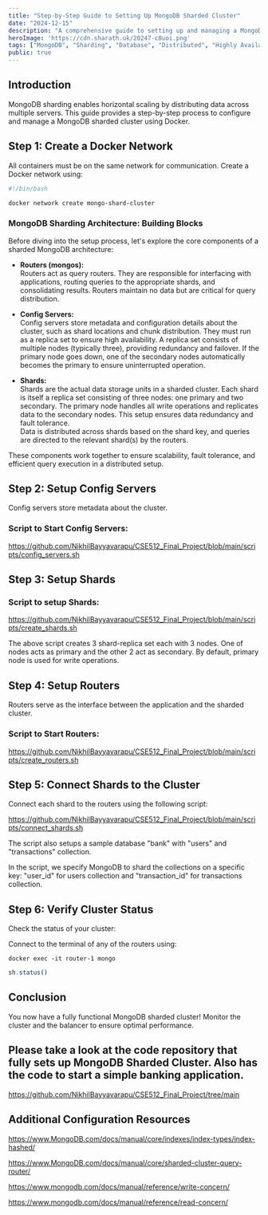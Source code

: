 ```yaml
---
title: "Step-by-Step Guide to Setting Up MongoDB Sharded Cluster"
date: "2024-12-15"
description: "A comprehensive guide to setting up and managing a MongoDB sharded cluster for scalable applications."
heroImage: 'https://cdn.sharath.uk/20247-c8uoi.png'
tags: ["MongoDB", "Sharding", "Database", "Distributed", "Highly Available"]
public: true
---
```


## Introduction
MongoDB sharding enables horizontal scaling by distributing data across multiple servers. This guide provides a step-by-step process to configure and manage a MongoDB sharded cluster using Docker.

## Step 1: Create a Docker Network
All containers must be on the same network for communication. Create a Docker network using:

```bash
#!/bin/bash

docker network create mongo-shard-cluster
```

### MongoDB Sharding Architecture: Building Blocks

Before diving into the setup process, let's explore the core components of a sharded MongoDB architecture:

- **Routers (mongos):**  
  Routers act as query routers. They are responsible for interfacing with applications, routing queries to the appropriate shards, and consolidating results. Routers maintain no data but are critical for query distribution.

- **Config Servers:**  
  Config servers store metadata and configuration details about the cluster, such as shard locations and chunk distribution. They must run as a replica set to ensure high availability. A replica set consists of multiple nodes (typically three), providing redundancy and failover. If the primary node goes down, one of the secondary nodes automatically becomes the primary to ensure uninterrupted operation.

- **Shards:**  
  Shards are the actual data storage units in a sharded cluster. Each shard is itself a replica set consisting of three nodes: one primary and two secondary. The primary node handles all write operations and replicates data to the secondary nodes. This setup ensures data redundancy and fault tolerance.  
  Data is distributed across shards based on the shard key, and queries are directed to the relevant shard(s) by the routers.

These components work together to ensure scalability, fault tolerance, and efficient query execution in a distributed setup.


## Step 2: Setup Config Servers
Config servers store metadata about the cluster.

### Script to Start Config Servers:

https://github.com/NikhilBayyavarapu/CSE512_Final_Project/blob/main/scripts/config_servers.sh

## Step 3: Setup Shards

### Script to setup Shards:

https://github.com/NikhilBayyavarapu/CSE512_Final_Project/blob/main/scripts/create_shards.sh

The above script creates 3 shard-replica set each with 3 nodes. One of nodes acts as primary and the other 2 act as secondary. By default, primary node is used for write operations.

## Step 4: Setup Routers

Routers serve as the interface between the application and the sharded cluster.

### Script to Start Routers:

https://github.com/NikhilBayyavarapu/CSE512_Final_Project/blob/main/scripts/create_routers.sh

## Step 5: Connect Shards to the Cluster
Connect each shard to the routers using the following script:

https://github.com/NikhilBayyavarapu/CSE512_Final_Project/blob/main/scripts/connect_shards.sh

The script also setups a sample database "bank" with "users" and "transactions" collection.

In the script, we specify MongoDB to shard the collections on a specific key: "user_id" for users collection and "transaction_id" for transactions collection.


## Step 6: Verify Cluster Status
Check the status of your cluster:

Connect to the terminal of any of the routers using:

```
docker exec -it router-1 mongo
```

```javascript
sh.status()
```

## Conclusion
You now have a fully functional MongoDB sharded cluster! Monitor the cluster and the balancer to ensure optimal performance.

## Please take a look at the code repository that fully sets up MongoDB Sharded Cluster. Also has the code to start a simple banking application.

https://github.com/NikhilBayyavarapu/CSE512_Final_Project/tree/main

## Additional Configuration Resources

https://www.MongoDB.com/docs/manual/core/indexes/index-types/index-hashed/ 

https://www.MongoDB.com/docs/manual/core/sharded-cluster-query-router/ 

https://www.mongodb.com/docs/manual/reference/write-concern/ 

https://www.mongodb.com/docs/manual/reference/read-concern/